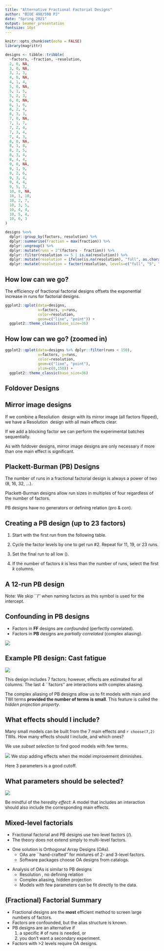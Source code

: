 ```yaml
---
title: "Alternative Fractional Factorial Designs"
author: "BIOE 498/598 PJ"
date: "Spring 2021"
output: beamer_presentation
fontsize: 10pt
---
```


\newcommand\lo{\ensuremath{\boldsymbol{-}}}
\newcommand\hi{\ensuremath{\boldsymbol{+}}}
\newcommand\iii{\ensuremath{\mathrm{III}}}
\newcommand\iv{\ensuremath{\mathrm{IV}}}

```r
knitr::opts_chunk$set(echo = FALSE)
library(magrittr)
```

```r
designs <- tibble::tribble(
  ~factors, ~fraction, ~resolution,
  2, 0, NA,
  3, 0, NA,
  3, 1, 3,
  4, 0, NA,
  4, 1, 4,
  5, 0, NA,
  5, 1, 5,
  5, 2, 3,
  6, 0, NA,
  6, 1, 6,
  6, 2, 4,
  6, 3, 3,
  7, 0, NA,
  7, 1, 7,
  7, 2, 4,
  7, 3, 4,
  7, 4, 3,
  8, 0, NA,
  8, 1, 8,
  8, 2, 5,
  8, 3, 4,
  8, 4, 4,
  9, 0, NA,
  9, 1, 9,
  9, 2, 6,
  9, 3, 4,
  9, 4, 4,
  9, 5, 3,
  10, 0, NA,
  10, 1, 10,
  10, 2, 7,
  10, 3, 5,
  10, 4, 4,
  10, 5, 4,
  10, 6, 3
)

designs %<>%
  dplyr::group_by(factors, resolution) %>%
  dplyr::summarise(fraction = max(fraction)) %>%
  dplyr::ungroup() %>%
  dplyr::mutate(runs = 2^(factors - fraction)) %>%
  dplyr::filter(resolution <= 5 | is.na(resolution)) %>%
  dplyr::mutate(resolution = ifelse(is.na(resolution), "full", as.character(resolution))) %>%
  dplyr::mutate(resolution = factor(resolution, levels=c("full", "5", "4", "3")))
```

## How low can we go?

The efficiency of fractional factorial designs offsets the exponential increase in runs for factorial designs.

```r
ggplot2::qplot(data=designs, 
               x=factors, y=runs, 
               color=resolution, 
               geom=c("line", "point")) +
  ggplot2::theme_classic(base_size=36)
```

## How low can we go? (zoomed in)

```r
ggplot2::qplot(data=designs %>% dplyr::filter(runs < 150), 
               x=factors, y=runs, 
               color=resolution, 
               geom=c("line", "point"),
               ylim=c(0,150)) +
  ggplot2::theme_classic(base_size=36)
```

##
\begin{columns}

\begin{column}{0.8\textwidth}
\begin{center}
\includegraphics{figures/frf2-resolution.png}
\end{center}
\end{column}

\begin{column}{0.2\textwidth}
{\footnotesize Gromping, 2014\\ \emph{J.\ Stat.\ Software}}
\end{column}

\end{columns}

## Foldover Designs

\begin{columns}

\begin{column}{0.5\textwidth}
Imagine a $2^{6-3}_\iii$ design with 
\[ D=AB, \quad E=AC,\quad F=BC \]
\begin{align*}
  I &=ABD=ACE=BCF=DEF \\
  &=BCDE=ACDF=ABEF
\end{align*}

After analysis, we find that both $B$ and $D$ are significant.

\medskip
Since $D=AB$, the significance of $D$ might be due to $B$ and $AB$.

\medskip
We can \emph{augment} the design by doubling the runs \emph{with $D$ flipped}. This clears $D$ and its interactions.
\end{column}

\begin{column}{0.5\textwidth}
\begin{tabular}{ccccccc}
Run & $A$ & $B$ & $C$ & $D$ & $E$ & $F$ \\
\hline
1 & \lo & \lo & \lo & \hi & \hi & \hi \\
2 & \hi & \lo & \lo & \lo & \lo & \hi \\
3 & \lo & \hi & \lo & \lo & \hi & \lo \\
4 & \hi & \hi & \lo & \hi & \lo & \lo \\
5 & \lo & \lo & \hi & \hi & \lo & \lo \\
6 & \hi & \lo & \hi & \lo & \hi & \lo \\
7 & \lo & \hi & \hi & \lo & \lo & \hi \\
8 & \hi & \hi & \hi & \hi & \hi & \hi \\
\hline
\end{tabular}

\pause
\begin{tabular}{ccccccc}
 9 & \lo & \lo & \lo & \lo & \hi & \hi \\
10 & \hi & \lo & \lo & \hi & \lo & \hi \\
11 & \lo & \hi & \lo & \hi & \hi & \lo \\
12 & \hi & \hi & \lo & \lo & \lo & \lo \\
13 & \lo & \lo & \hi & \lo & \lo & \lo \\
14 & \hi & \lo & \hi & \hi & \hi & \lo \\
15 & \lo & \hi & \hi & \hi & \lo & \hi \\
16 & \hi & \hi & \hi & \lo & \hi & \hi \\
\hline
\phantom{Run} &  \\
\end{tabular}
\end{column}

\end{columns}

## Mirror image designs

If we combine a Resolution \iii\ design with its mirror image (all factors flipped), we have a Resolution \iv\ design with all main effects clear.

\medskip
If we add a blocking factor we can perform the experimental batches sequentially.

\medskip
As with foldover designs, mirror image designs are only necessary if more than one main effect is significant.

## Plackett-Burman (PB) Designs

The number of runs in a fractional factorial design is always a power of two (8, 16, 32, $\ldots$).

\medskip
Plackett-Burman designs allow run sizes in multiples of four regardless of the number of factors.

\medskip
PB designs have no generators or defining relation (pro & con).

## Creating a PB design (up to 23 factors)

1. Start with the first run from the following table.

\medskip
\begin{center}
\begin{tabular}{cl}
Runs & Factor Levels \\
\hline
12 & \hi\,\hi\,\lo\,\hi\,\hi\,\hi\,\lo\,\lo\,\lo\,\hi\,\lo \\
20 & \hi\,\hi\,\lo\,\lo\,\hi\,\hi\,\hi\,\hi\,\lo\,\hi\,\lo\,\hi\,\lo\,\lo\,\lo\,\lo\,\hi\,\hi\,\lo \\
24 & \hi\,\hi\,\hi\,\hi\,\hi\,\lo\,\hi\,\lo\,\hi\,\hi\,\lo\,\lo\,\hi\,\hi\,\lo\,\lo\,\hi\,\lo\,\hi\,\lo\,\lo\,\lo\,\lo 
\end{tabular}
\end{center}
\medskip

2. Cycle the factor levels by one to get run #2. Repeat for 11, 19, or 23 runs.

3. Set the final run to all low (\lo).

4. If the number of factors $k$ is less than the number of runs, select the first $k$ columns.

## A 12-run PB design
\begin{center}
\begin{tabular}{r|cccccccccccc}
Run & $A$ & $B$ & $C$ & $D$ & $E$ & $F$ & $G$ & $H$ & $J$ & $K$ & $L$ \\
\hline
1 & \hi & \hi & \lo & \hi & \hi & \hi & \lo & \lo & \lo & \hi & \lo \\
2 & \lo & \hi & \hi & \lo & \hi & \hi & \hi & \lo & \lo & \lo & \hi \\
3 & \hi & \lo & \hi & \hi & \lo & \hi & \hi & \hi & \lo & \lo & \lo \\
4 & \lo & \hi & \lo & \hi & \hi & \lo & \hi & \hi & \hi & \lo & \lo \\
5 & \lo & \lo & \hi & \lo & \hi & \hi & \lo & \hi & \hi & \hi & \lo \\
6 & \lo & \lo & \lo & \hi & \lo & \hi & \hi & \lo & \hi & \hi & \hi \\
7 & \hi & \lo & \lo & \lo & \hi & \lo & \hi & \hi & \lo & \hi & \hi \\
8 & \hi & \hi & \lo & \lo & \lo & \hi & \lo & \hi & \hi & \lo & \hi \\
9 & \hi & \hi & \hi & \lo & \lo & \lo & \hi & \lo & \hi & \hi & \lo \\
10 & \lo & \hi & \hi & \hi & \lo & \lo & \lo & \hi & \lo & \hi & \hi \\
11 & \hi & \lo & \hi & \hi & \hi & \lo & \lo & \lo & \hi & \lo & \hi \\
12 & \lo & \lo & \lo & \lo & \lo & \lo & \lo & \lo & \lo & \lo & \lo 
\end{tabular}
\end{center}

Note: We skip ``$I$'' when naming factors as this symbol is used for the intercept.

## Confounding in PB designs

* Factors in **FF** designs are *confounded* (perfectly correlated).
* Factors in **PB** designs are *partially correlated* (complex aliasing).

![](figures/altfact1.png)

## Example PB design: Cast fatigue

![](figures/altfact2.png)

This design includes 7 factors; however, effects are estimated for all columns. The last 4 ``factors'' are interactions with complex aliasing.

\medskip
\pause
The complex aliasing of PB designs allow us to fit models with main and TWI terms **provided the number of terms is small**. This feature is called the *hidden projection property*.

## What effects should I include?

Many small models can be built from the 7 main effects and `r choose(7,2)` TWIs. How many effects should I include, and which ones?

\medskip
\pause
We use *subset selection* to find good models with few terms.

\medskip
![](figures/altfact3.png)
\pause
We stop adding effects when the model improvement diminishes.

Here 3 parameters is a good cutoff.

## What parameters should be selected?

![](figures/altfact4.png)

\pause
Be mindful of the *heredity effect*: A model that includes an interaction should also include the corresponding main effects.

## Mixed-level factorials

* Fractional factorial and PB designs use two level factors (\hi/\lo).
* The theory does not extend simply to multi-level factors.

\pause
* One solution is Orthogonal Array Designs (OAs).
  * OAs are ``hand-crafted'' for mixtures of 2- and 3-level factors.
  * Software packages choose OA designs from catalogs.

\pause
* Analysis of OAs is similar to PB designs
  * Resolution \iii, no defining relation
  * Complex aliasing, hidden projection
  * Models with few parameters can be fit directly to the data.

## (Fractional) Factorial Summary

* Fractional designs are the **most** efficient method to screen large numbers of factors.
* Factors are confounded, but the alias structure is known.
* PB designs are an alternative if 
  1. a specific # of runs is needed, or 
  2. you don’t want a secondary experiment.
* Factors with >2 levels require OA designs.

